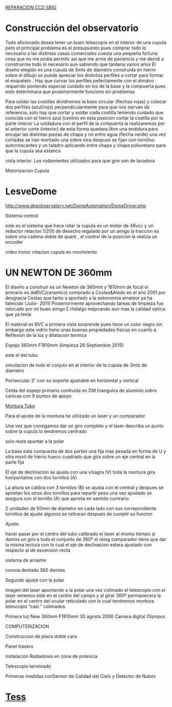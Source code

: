 <a href="/reparacion" target="_blank" >REPARACION CCD SBIG</a>
<Imagen src="https://astroccd.files.wordpress.com/2020/11/franja.jpg?w=1024" />

# Construcción del observatorio

<Imagen src="https://astroccd.files.wordpress.com/2020/11/obras_031.gif?w=127" />

Todo aficionado desea tener un buen telescopio en el interior de una cupula pero el principal problema es el presupuesto pues comprar todo lo necesario a las distintas casas comerciales cuesta una pequeña fortuna cosa que no me podia permitir asi que me arme de paciencia y me decidi a construirme todo lo necesario aun sabiendo que tardaria varios años El diseño elegido es una cupula de 3mts de diametro construida en hierro sobre el dibujo se puede apreciar los distintos perfiles a cortar para formar el esqueleto . Hay que curvar los perfiles pefectamente con el dimatro requerido poniendo especial cuidado en los de la base y la compuerta pues esto determinara que posteriormente funcione sin problemas
<Imagen src="https://astroccd.files.wordpress.com/2012/11/esqueleto-cupula1.jpg" />
<Imagen src="https://astroccd.files.wordpress.com/2012/11/cupula_sol1.jpg" />

Para soldar las costillas dividiremos la base circular (flechas rojas) y colocar dos perfiles (azul/rojo) perpendicularmente para que nos siervan de referencia, solo hay que cortar y soldar cada costilla teniendo cuidado que coincida con el hierro azul (centro) en esta posicion cortar la costilla por la parte interior La soldadura con el perfil de la compuerta la realizaremos por el anterior corte (interior) de esta forma quedara libre una endidura para encajar las distintas piezas de chapa y no entre agua (flecha verde) una vez cortadas se iran montado una sobre otra despues se fijan con tornillos autorroscantes y un taladro aplicando entre chapa y chapa poliuretano para que la cupula sea estanca
<Imagen src="https://astroccd.files.wordpress.com/2012/11/cupula2.jpg" />

vista interior. Los rodamientos utilizados para que gire son de lavadora
<Imagen src="https://astroccd.files.wordpress.com/2012/11/cupula-base-int.jpg" />
<Imagen src="https://astroccd.files.wordpress.com/2012/11/cupula3.jpg" />
<Imagen src="https://astroccd.files.wordpress.com/2012/11/cupula.jpg" />
<Imagen src="https://astroccd.files.wordpress.com/2012/11/copy-cupula-fin.jpg" />
<Imagen src="https://astroccd.files.wordpress.com/2012/11/cupula-noche.jpg" />

Motorizacion Cupula
# LesveDome
<a href="http://www.dppobservatory.net/DomeAutomation/DomeDriver.php" >http://www.dppobservatory.net/DomeAutomation/DomeDriver.php</a>

Sistema control
<Imagen src="https://astroccd.files.wordpress.com/2012/11/automatizacion-cupula.jpg" />

este es el sistema que hace rotar la cupula es un motor de 48vcc y un reductor relacion 1/200 de desecho regalado por un amigo la traccion es sobre una cadena doble de quark , el control de la posicion la realiza un encoder
<Imagen src="https://astroccd.files.wordpress.com/2012/11/rotacion-cupulapa2.jpg" />

video motor rotacion cupula en movimiento
# UN NEWTON DE 360mm
El diseño a construir es un Newton de 360mm y 1810mm de focal el primario es deBVC(ceramico) comprado a Costas&amp;Aledo en el año 2001 por desgracia Costas que tanto a aportado a la astronomia amateur ya ha fallecido (Julio- 2011) Posteriormente aprovechando tareas de limpieza fue retocado por mi buen amigo E.Hidalgo mejorando aun mas la calidad optica que ya tenia

El material es BVC a primera vista sorprende pues tiene un color negro sin embargo este vidrio tiene unas buenas propiedades fisicas en cuanto a Reflexion de la luz y dilatacion termica
<Imagen src="https://astroccd.files.wordpress.com/2012/11/limpieza-27sep2015.jpg" />

Espejo 360mm F1810mm (limpieza 26 Septiembre 2015)
<Imagen src="https://astroccd.files.wordpress.com/2012/11/montura-3-vistas.gif" />

este el del tubo
<Imagen src="https://astroccd.files.wordpress.com/2012/11/tubo.gif" />

simulacion de todo el conjuto en el interior de la cupula de 3mts de diametro
<Imagen src="https://astroccd.files.wordpress.com/2012/11/cupula.gif" />

Portaocular 3″ con su soporte ajustable en horizontal y vertical
<Imagen src="https://astroccd.files.wordpress.com/2012/11/pletina-porta.jpg" />

Celda del espejo primario contruida en DM triangulos de aluminio sobre canicas con 9 puntos de apoyo
<Imagen src="https://astroccd.files.wordpress.com/2012/11/celda-primario-web1.jpg" />

<a href="https://astroccd.files.wordpress.com/2012/11/bisinfin1.jpg">Montura Tubo</a>
<Imagen src="https://astroccd.files.wordpress.com/2012/11/montura-tubo1.jpg" />
<Imagen src="https://astroccd.files.wordpress.com/2012/11/montura-coche.jpg" />

Para el ajuste de la montura he utilizado un laser y un comparador
<Imagen src="https://astroccd.files.wordpress.com/2012/11/img_18451.jpg" />

Una vez que consigamos dar un giro completo y el laser describa un punto sobre la cupula lo tendremos centrado
<Imagen src="https://astroccd.files.wordpress.com/2012/11/montura-laser.jpg" />

solo resta apuntar a la polar
<Imagen src="https://astroccd.files.wordpress.com/2012/11/ajuste-con-laser-21.jpg" />

La base esta compuesta de dos partes una fija mas pesada en forma de U y otra movil de hierro hueco cuadrado que gira sobre un eje central en la parte fija
<Imagen src="https://astroccd.files.wordpress.com/2012/11/base.jpg" />

El eje de declinacion se ajusta con una visagra (V) toda la montura gira horizontalme con dos tornillos (A)
<Imagen src="https://astroccd.files.wordpress.com/2012/11/azimut2.jpg" />

La altura se calibra con 3 tornillos (B) se ajusta con el central y despues se aprietan los otros dos tornillos para repartir peso una vez ajustado se asegura con el tornillo (A) que aprieta en sentido contrario
<Imagen src="https://astroccd.files.wordpress.com/2012/11/montura2.jpg" />

2 unidades de 50mm de diametro en cada lado con sus correpondiente tornillos de ajuste algunos se retiraran despues de cumplir su funcion
<Imagen src="https://astroccd.files.wordpress.com/2012/11/cojinetes1.jpg" />

Ajuste
<Imagen src="https://astroccd.files.wordpress.com/2012/11/montura-ajuste-32.jpg" />

hacer pasar por el centro del tubo calibrado el laser al mismo tiempo si damos un giro a todo el conjunto de 360º el relog comparador tiene que dar la misma lectura con lo cual el eje de declinacion estara ajustado con respecto al de ascension recta
<Imagen src="https://astroccd.files.wordpress.com/2012/11/montura-ajuste.jpg" />
<Imagen src="https://astroccd.files.wordpress.com/2012/11/montura-ajuste-2.jpg" />

sistema de arrastre
<Imagen src="https://astroccd.files.wordpress.com/2012/11/bisinfin1.jpg" />

corona dentada 360 dientes
<Imagen src="https://astroccd.files.wordpress.com/2012/11/corona-ar.jpg" />
<Imagen src="https://astroccd.files.wordpress.com/2012/11/sistema-de-arrastre1.jpg" />

Segundo ajuste con la polar
<Imagen src="https://astroccd.files.wordpress.com/2012/11/laser-polar2.jpg" />

Imagen del laser apuntando a la polar una vez colimado el telescopio con el laser veremos este en el centro del campo y al girar 360º permanecera la polar en el centro del ocular reticulado con lo cual tendremos montura telescopio “casi ” colimados
<Imagen src="https://astroccd.files.wordpress.com/2012/11/laser-polar.jpg" />

Primera luz New 360mm F1810mm 30 agosto 2006 Camara digital Olympus
<Imagen src="https://astroccd.files.wordpress.com/2012/11/m27-358-2.jpg" />

COMPUTERIZACION
<Imagen src="https://astroccd.files.wordpress.com/2012/11/scope.gif" />

Construccion de placa doble cara
<Imagen src="https://astroccd.files.wordpress.com/2012/11/placa-doble-cara1.jpg" />
<Imagen src="https://astroccd.files.wordpress.com/2012/11/placa-montada1.jpg" />
<Imagen src="https://astroccd.files.wordpress.com/2012/11/electronica-interior1.jpg" />

Panel trasero
<Imagen src="https://astroccd.files.wordpress.com/2012/11/electronica-panel-trasero-copy1.jpg" />

Instalación Radiadores en zona de potencia
<Imagen src="https://astroccd.files.wordpress.com/2012/11/electronica-mel1.jpg" />

Telescopio terminado
<Imagen src="https://astroccd.files.wordpress.com/2012/11/nw-358-2.jpg" />
<Imagen src="https://astroccd.files.wordpress.com/2012/11/mosaico-358mm.jpg" />

Primeras medidas conSensor de Calidad del Cielo y Detector de Nubes
# <a href="http://www.observatorioremoto.com/" target="_blank" >Tess</a>
<Imagen src="https://astroccd.files.wordpress.com/2012/11/calibrado.jpg" />
<Imagen src="https://astroccd.files.wordpress.com/2020/11/franja.jpg" />